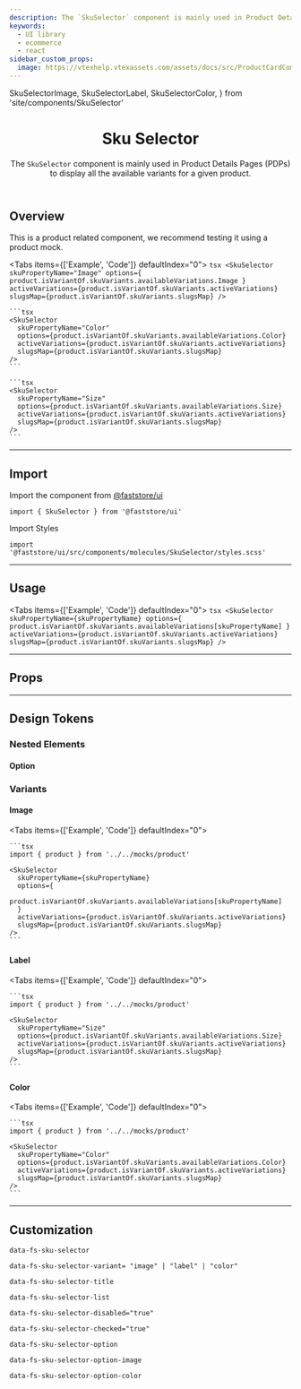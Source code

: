 ```yaml
---
description: The `SkuSelector` component is mainly used in Product Details Pages (PDPs) to display all the available variants for a given product.
keywords:
  - UI library
  - ecommerce
  - react
sidebar_custom_props:
  image: https://vtexhelp.vtexassets.com/assets/docs/src/ProductCardComponent___e6502d57cf7e5bf247f86b64577d4141.png
---
```


  SkuSelectorImage,
  SkuSelectorLabel,
  SkuSelectorColor,
} from 'site/components/SkuSelector'


<header>

# Sku Selector

The `SkuSelector` component is mainly used in Product Details Pages (PDPs) to display all the available variants for a given product.

</header>

## Overview

This is a product related component, we recommend testing it using a product mock.

<Tabs items={['Example', 'Code']} defaultIndex="0">
  <Tab>
    <OverviewSection>
      <SkuSelectorImage />
      <SkuSelectorLabel />
      <SkuSelectorColor />
    </OverviewSection>
  </Tab>
  <Tab>
    ```tsx
    <SkuSelector
      skuPropertyName="Image"
      options={
        product.isVariantOf.skuVariants.availableVariations.Image
      }
      activeVariations={product.isVariantOf.skuVariants.activeVariations}
      slugsMap={product.isVariantOf.skuVariants.slugsMap}
    />
    ```

    ```tsx
    <SkuSelector
      skuPropertyName="Color"
      options={product.isVariantOf.skuVariants.availableVariations.Color}
      activeVariations={product.isVariantOf.skuVariants.activeVariations}
      slugsMap={product.isVariantOf.skuVariants.slugsMap}
    />
    ```

    ```tsx
    <SkuSelector
      skuPropertyName="Size"
      options={product.isVariantOf.skuVariants.availableVariations.Size}
      activeVariations={product.isVariantOf.skuVariants.activeVariations}
      slugsMap={product.isVariantOf.skuVariants.slugsMap}
    />
    ```

  </Tab>
</Tabs>

---

## Import

Import the component from <a href="https://www.faststore.dev/reference/ui/get-started-faststore-ui">@faststore/ui</a>

```tsx
import { SkuSelector } from '@faststore/ui'
```

Import Styles

```tsx
import '@faststore/ui/src/components/molecules/SkuSelector/styles.scss'
```

---

## Usage

<Tabs items={['Example', 'Code']} defaultIndex="0">
  <Tab>
    <OverviewSection>
      <SkuSelectorImage />
    </OverviewSection>
  </Tab>
  <Tab>
    ```tsx
    <SkuSelector
      skuPropertyName={skuPropertyName}
      options={
        product.isVariantOf.skuVariants.availableVariations[skuPropertyName]
      }
      activeVariations={product.isVariantOf.skuVariants.activeVariations}
      slugsMap={product.isVariantOf.skuVariants.slugsMap}
    />
    ```

  </Tab>
</Tabs>

---

## Props

<PropsSection name="SkuSelector" />

---

## Design Tokens

<TokenTable>
  <TokenRow token="--fs-sku-selector-row-gap" value="var(--fs-spacing-2)" />
  <TokenRow
    token="--fs-sku-selector-column-gap"
    value="var(--fs-sku-selector-row-gap)"
  />
  <TokenRow token="--fs-sku-selector-text-size" value="var(--fs-text-size-1)" />
</TokenTable>

### Nested Elements

#### Option

<TokenTable>
  <TokenRow
    token="--fs-sku-selector-option-width"
    value="var(--fs-spacing-7)"
  />
  <TokenRow
    token="--fs-sku-selector-option-height"
    value="var(--fs-sku-selector-option-width)"
  />
  <TokenRow
    token="--fs-sku-selector-option-bkg-color-hover"
    value="var(--fs-color-primary-bkg-light)"
    isColor
  />
  <TokenDivider />
  <TokenRow
    token="--fs-sku-selector-option-transition-timing"
    value="var(--fs-transition-timing)"
  />
  <TokenRow token="--fs-sku-selector-option-transition-function" value="ease" />
  <TokenDivider />
  <TokenRow
    token="--fs-sku-selector-option-border-width"
    value="var(--fs-border-width-thick)"
  />
  <TokenRow
    token="--fs-sku-selector-option-border-color"
    value="var(--fs-color-neutral-7)"
    isColor
  />
  <TokenRow
    token="--fs-sku-selector-option-border-radius"
    value="var(--fs-border-radius)"
  />
  <TokenRow
    token="--fs-sku-selector-option-border-color-hover"
    value="var(--fs-border-color-active)"
    isColor
  />
  <TokenDivider />
  <TokenRow
    token="--fs-sku-selector-option-checked-border-width"
    value="var(--fs-sku-selector-option-border-width)"
  />
  <TokenRow
    token="--fs-sku-selector-option-checked-border-color"
    value="var(--fs-sku-selector-option-border-color-hover)"
    isColor
  />
  <TokenRow
    token="--fs-sku-selector-option-checked-box-shadow"
    value="0 0 0 var(--fs-border-width-thickest) var(--fs-color-focus-ring-outline)"
  />
  <TokenRow
    token="--fs-sku-selector-option-checked-bkg-color"
    value="var(--fs-sku-selector-option-bkg-color-hover)"
    isColor
  />
  <TokenDivider />
  <TokenRow
    token="--fs-sku-selector-option-disabled-width"
    value="var(--fs-border-width)"
  />
  <TokenRow
    token="--fs-sku-selector-option-disabled-color"
    value="var(--fs-color-disabled-text)"
    isColor
  />
  <TokenRow
    token="--fs-sku-selector-option-disabled-border-color"
    value="var(--fs-border-color-disabled)"
    isColor
  />
  <TokenRow
    token="--fs-sku-selector-option-disabled-bkg-color"
    value="var(--fs-sku-selector-option-disabled-border-color)"
    isColor
  />
</TokenTable>

### Variants

#### Image

<Tabs items={['Example', 'Code']} defaultIndex="0">
  <Tab>
    <OverviewSection>
      <SkuSelectorImage />
    </OverviewSection>
  </Tab>
  <Tab>

    ```tsx
    import { product } from '../../mocks/product'

    <SkuSelector
      skuPropertyName={skuPropertyName}
      options={
        product.isVariantOf.skuVariants.availableVariations[skuPropertyName]
      }
      activeVariations={product.isVariantOf.skuVariants.activeVariations}
      slugsMap={product.isVariantOf.skuVariants.slugsMap}
    />
    ```

  </Tab>
</Tabs>

<TokenTable>
  <TokenRow token="--fs-sku-selector-image-width" value="var(--fs-spacing-6)" />
  <TokenRow
    token="--fs-sku-selector-image-height"
    value="var(--fs-sku-selector-image-width)"
  />
  <TokenRow
    token="--fs-sku-selector-image-border-radius"
    value="var(--fs-border-radius-small)"
  />
</TokenTable>

#### Label

<Tabs items={['Example', 'Code']} defaultIndex="0">
  <Tab>
    <OverviewSection>
      <SkuSelectorLabel />
    </OverviewSection>
  </Tab>
  <Tab>

    ```tsx
    import { product } from '../../mocks/product'

    <SkuSelector
      skuPropertyName="Size"
      options={product.isVariantOf.skuVariants.availableVariations.Size}
      activeVariations={product.isVariantOf.skuVariants.activeVariations}
      slugsMap={product.isVariantOf.skuVariants.slugsMap}
    />
    ```

  </Tab>
</Tabs>

#### Color

<Tabs items={['Example', 'Code']} defaultIndex="0">
  <Tab>
    <OverviewSection>
      <SkuSelectorColor />
    </OverviewSection>
  </Tab>
  <Tab>

    ```tsx
    import { product } from '../../mocks/product'

    <SkuSelector
      skuPropertyName="Color"
      options={product.isVariantOf.skuVariants.availableVariations.Color}
      activeVariations={product.isVariantOf.skuVariants.activeVariations}
      slugsMap={product.isVariantOf.skuVariants.slugsMap}
    />
    ```

  </Tab>
</Tabs>

<TokenTable>
  <TokenRow
    token="--fs-sku-selector-color-width"
    value="var(--fs-sku-selector-image-width)"
  />
  <TokenRow
    token="--fs-sku-selector-color-height"
    value="var(--fs-sku-selector-color-width)"
  />
  <TokenRow
    token="--fs-sku-selector-color-border-radius"
    value="var(--fs-sku-selector-image-border-radius)"
  />
</TokenTable>

---

## Customization

`data-fs-sku-selector`

`data-fs-sku-selector-variant= "image" | "label" | "color"`

`data-fs-sku-selector-title`

`data-fs-sku-selector-list`

`data-fs-sku-selector-disabled="true"`

`data-fs-sku-selector-checked="true"`

`data-fs-sku-selector-option`

`data-fs-sku-selector-option-image`

`data-fs-sku-selector-option-color`
